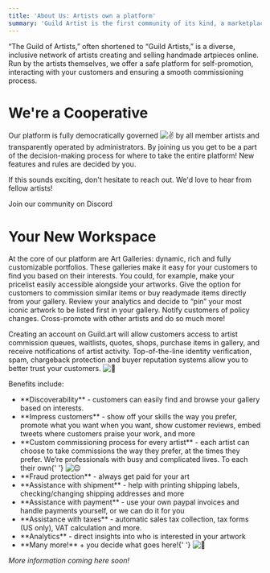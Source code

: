 ```yaml
---
title: 'About Us: Artists own a platform'
summary: 'Guild Artist is the first community of its kind, a marketplace + portfolio + commissions platform owned by member artists.'
---
```


“The Guild of Artists,” often shortened to “Guild Artists,” is a diverse, inclusive network of artists creating and selling handmade artpieces online. Run by the artists themselves, we offer a safe platform for self-promotion, interacting with your customers and ensuring a smooth commissioning process.

# We're a Cooperative

Our platform is fully democratically governed <img className="emoji" draggable="false" alt="✌️" src="https://twemoji.maxcdn.com/v/13.1.0/svg/270c.svg"/> by all member artists and transparently operated by administrators. By joining us you get to be a part of the decision-making process for where to take the entire platform! New features and rules are decided by you.

If this sounds exciting, don't hesitate to reach out. We'd love to hear from fellow artists!


<LinkTo href="https://join.guild.art/">Join our community on Discord</LinkTo>

# Your New Workspace

At the core of our platform are Art Galleries: dynamic, rich and fully customizable portfolios. These galleries make it easy for your customers to find you based on their interests. You could, for example, make your pricelist easily accessible alongside your artworks. Give the option for customers to commission similar items or buy readymade items directly from your gallery. Review your analytics and decide to “pin” your most iconic artwork to be listed first in your gallery. Notify customers of policy changes. Cross-promote with other artists and do so much more!

Creating an account on Guild.art will allow customers access to artist commission queues, waitlists, quotes, shops, purchase items in gallery, and receive notifications of artist activity. Top-of-the-line identity verification, spam, chargeback protection and buyer reputation systems allow you to better trust your customers. <img className="emoji" draggable="false" alt="🤝" src="https://twemoji.maxcdn.com/v/13.1.0/svg/1f91d.svg"/>

Benefits include:

<div className="not-prose">
  <ul className="checklist">
    <li>
      **Discoverability** - customers can easily find and browse your gallery based on interests.
    </li>
    <li>
      **Impress customers** - show off your skills the way you prefer, promote what you want when
      you want, show customer reviews, embed tweets where customers praise your work, and more
    </li>
    <li>
      **Custom commissioning process for every artist** - each artist can choose to take commissions
      the way they prefer, at the times they prefer. We’re professionals with busy and complicated
      lives. To each their own{' '}
      <img
        className="emoji"
        draggable="false"
        alt="😉"
        src="https://twemoji.maxcdn.com/v/13.1.0/svg/1f609.svg"
      />
    </li>
    <li>**Fraud protection** - always get paid for your art</li>
    <li>
      **Assistance with shipment** - help with printing shipping labels, checking/changing shipping
      addresses and more
    </li>
    <li>
      **Assistance with payment** - use your own paypal invoices and handle payments yourself, or we
      can do it for you
    </li>
    <li>
      **Assistance with taxes** - automatic sales tax collection, tax forms (US only), VAT
      calculation and more.
    </li>
    <li>**Analytics** - direct insights into who is interested in your artwork</li>
    <li>
      **Many more!** + you decide what goes here!{' '}
      <img
        className="emoji"
        draggable="false"
        alt="🤩"
        src="https://twemoji.maxcdn.com/v/13.1.0/svg/1f929.svg"
      />
    </li>
  </ul>
</div>

_More information coming here soon!_
